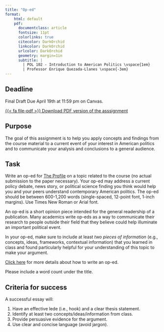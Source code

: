```yaml
---
title: "Op-ed"
format:
    html: default
    pdf: 
      documentclass: article
      fontsize: 11pt
      colorlinks: true
      citecolor: DarkOrchid
      linkcolor: DarkOrchid
      urlcolor: DarkOrchid
      geometry: margin=1in
      subtitle: | 
        | POL 102 - Introduction to American Politics \vspace{1em}
        | Professor Enrique Quezada-Llanes \vspace{-3em}
---
```


:::{.callout-important}

## Deadline

Final Draft Due April 19th at 11:59 pm on Canvas.

:::


::: {.content-visible when-format="html"}
[<span class="btn btn-danger">{{< fa file-pdf >}} Download PDF version of the asssignment</span></p>](op-ed.pdf)
:::


## Purpose

The goal of this assignment is to help you apply concepts and findings from the course material to a current event of your interest in American politics and to communicate your analysis and conclusions to a general audience.


## Task

Write an op-ed for [The Profile](https://ascprofile.com/) on a topic related to the course (no actual submission to the paper necessary). Your op-ed may address a current policy debate, news story, or political science finding you think would help you and your peers understand contemporary American politics. The op-ed should be between 600-1,200 words (single-spaced, 12-point font, 1-inch margins). Use Times New Roman or Arial font.

An op-ed is a short opinion piece intended for the general readership of a publication. Many academics write op-eds as a way to communicate their research to people outside their field that they believe could help illuminate an important political event.

In your op-ed, make sure to include at least *two pieces of information* (e.g., concepts, ideas, frameworks, contextual information) that you learned in class and found particularly helpful for your understanding of this topic to make your argument.

[Click here](../resource/op-ed.qmd) for more details about how to write an op-ed.

Please include a word count under the title.


## Criteria for success

A successful essay will:

1. Have an effective lede (i.e., hook) and a clear thesis statement.
2. Identify at least two concepts/ideas/information from class.
3. Provide persuasive evidence for the argument.
4. Use clear and concise language (avoid jargon).


